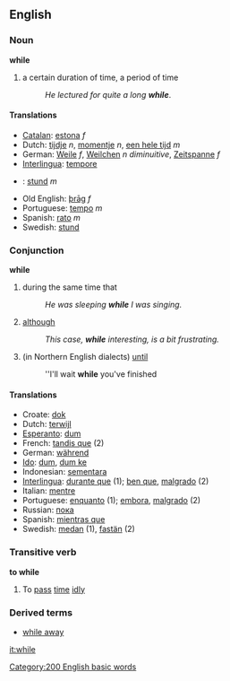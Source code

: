 ==English==

{{rank|people|still|just|143|while|again|also|away}}

=== Noun ===
'''while'''

# a certain duration of time, a period of time
#:''He lectured for quite a long '''while'''''.

==== Translations ====
*[[Catalan]]: [[estona]] ''f''
*Dutch: [[tijdje]] ''n'', [[momentje]] ''n'', [[een hele tijd]] ''m''
*German: [[Weile]] ''f'', [[Weilchen]] ''n'' ''diminuitive'', [[Zeitspanne]] ''f''
*[[Interlingua]]: [[tempore]]
* {{no}}: [[stund]] ''m''
*Old English: [[þrag|þrāg]] ''f''
*Portuguese: [[tempo]] ''m''
*Spanish: [[rato]] ''m''
*Swedish: [[stund]]

=== Conjunction ===
'''while'''

# during the same time that
#: ''He was sleeping '''while''' I was singing.''
# [[although]]
#: ''This case, '''while''' interesting, is a bit frustrating.''
# (in Northern English dialects) [[until]]
#: ''I'll wait '''while''' you've finished

==== Translations ====
* Croate: [[dok]]
* Dutch: [[terwijl]]
* [[Esperanto]]: [[dum]]
* French: [[tandis que]]  (2)
* German: [[während]]
* [[Ido]]: [[dum]], [[dum ke]]
* Indonesian: [[sementara]] 
* [[Interlingua]]: [[durante que]] (1); [[ben que]], [[malgrado]] (2)
* Italian: [[mentre]] 
* Portuguese: [[enquanto]] (1); [[embora]], [[malgrado]] (2)
* Russian: [[пока]]
* Spanish: [[mientras que]]
* Swedish: [[medan]] (1), [[fastän]] (2)

===Transitive verb===
'''to while'''
#To [[pass]] [[time]] [[idly]]

===Derived terms===
*[[while away]]

[[Category:200 English basic words]]

[[it:while]]